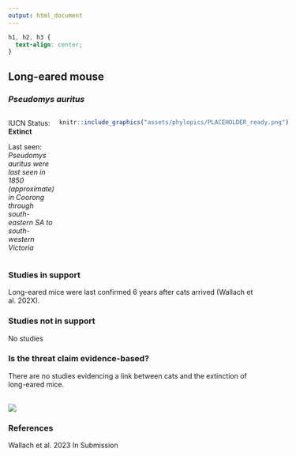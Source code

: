 ```yaml
---
output: html_document
---
```

```css
h1, h2, h3 {
  text-align: center;
}
```

## **Long-eared mouse**
### *Pseudomys auritus*

:::: {style="display: grid; grid-template-columns: 1fr 1fr; grid-column-gap: 10px;"}

::: {}

IUCN Status: **Extinct**

Last seen: *Pseudomys auritus were last seen in 1850 (approximate) in Coorong through south-eastern SA to south-western Victoria*
:::

::: {}
  ```r
  knitr::include_graphics("assets/phylopics/PLACEHOLDER_ready.png")
  ```
:::

::::

### Studies in support

Long-eared mice were last confirmed 6 years after cats arrived (Wallach et al. 202X).

### Studies not in support

No studies

### Is the threat claim evidence-based?

There are no studies evidencing a link between cats and the extinction of long-eared mice.
<br>
<br>

![](assets/figures/Main_Evidence_Cat_Pseudomys auritus.png)

### References

Wallach et al. 2023 In Submission

